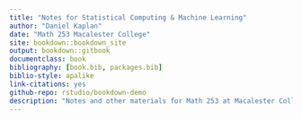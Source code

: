 ```yaml
--- 
title: "Notes for Statistical Computing & Machine Learning"
author: "Daniel Kaplan"
date: "Math 253 Macalester College"
site: bookdown::bookdown_site
output: bookdown::gitbook
documentclass: book
bibliography: [book.bib, packages.bib]
biblio-style: apalike
link-citations: yes
github-repo: rstudio/bookdown-demo
description: "Notes and other materials for Math 253 at Macalester College."
---
```



